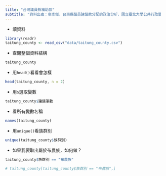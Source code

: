 ```yaml
---
title: "台灣議員縣補助款"
subtitle: "資料出處：廖彥傑，台東縣議員建議款分配的政治分析，國立臺北大學公共行政暨政策學碩士論文"
---
```


- 讀資料
```r
library(readr)
taitung_county <- read_csv("data/taitung_county.csv")
```

- 查閱整個資料結構
```r
taitung_county
```
- 用`head()`看看會怎樣
```r
head(taitung_county, n = 2)
```

- 用`$`選取變數
```r
taitung_county$建議筆數
```


- 看所有變數名稱
```r
names(taitung_county)
```

- 用`unique()`看族群別
```r
unique(taitung_county$族群別)
```



- 如果我要取出屬於布農族，如何做？
```r
taitung_county$族群別 == "布農族"
```

```r
# taitung_county[taitung_county$族群別 == "布農族",]
```

